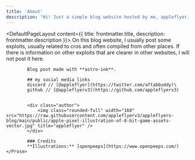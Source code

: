 ```yaml
---
title: 'About'
description: 'Hi! Just a simple blog website hosted by me, appleflyer.'
---
```


<DefaultPageLayout content={{ title: frontmatter.title, description: frontmatter.description }}>
    <Prose>
            On this blog website, I usually post some exploits, usually related to cros and often compiled from other places. If there is information on other exploits that are clearer in other websites, I will not post it here.

            Blog post made with **astro-ink**.

            ## my social media links
            discord // [@appleflyer](https://twitter.com/aftabbuddy)\
            github // [@appleflyerv3](https://github.com/appleflyerv3)
            
            
            <div class="author">
                <img class="rounded-full" width="160" src="https://raw.githubusercontent.com/appleflyerv3/appleflyers-blog/main/public/apple-pixel-illustration-of-8-bit-game-assets-vector.jpg" title="appleflyer" />
            </div>

            ### Credits
            **Illustrations:** [openpeeps](https://www.openpeeps.com/)
    </Prose>
</DefaultPageLayout>
